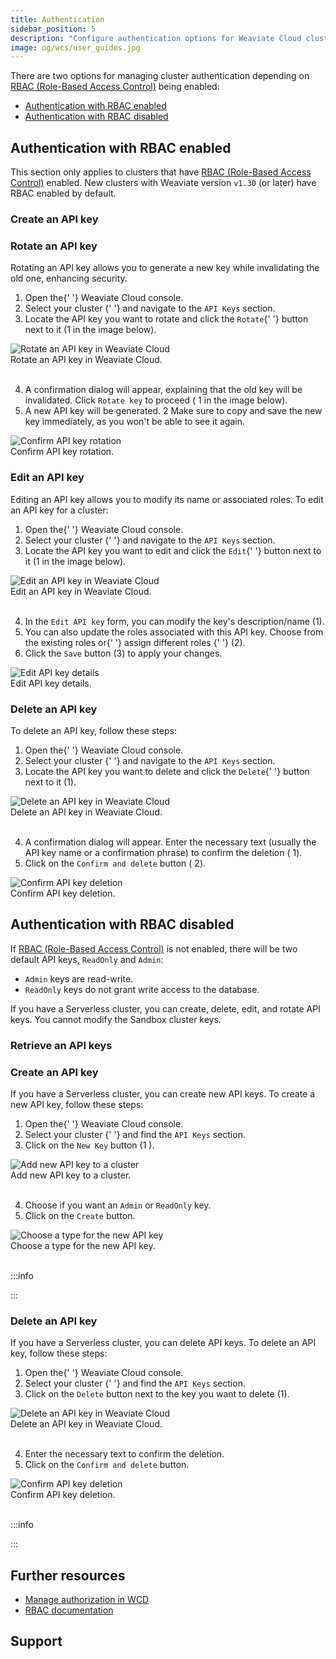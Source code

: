 ```yaml
---
title: Authentication
sidebar_position: 5
description: "Configure authentication options for Weaviate Cloud clusters by adding, updating and deleting API keys."
image: og/wcs/user_guides.jpg
---
```



There are two options for managing cluster authentication depending on [RBAC (Role-Based Access Control)](/weaviate/configuration/rbac/index.mdx) being enabled:
- [Authentication with RBAC enabled](#authentication-with-rbac-enabled)
- [Authentication with RBAC disabled](#authentication-with-rbac-disabled)

## Authentication with RBAC enabled

This section only applies to clusters that have [RBAC (Role-Based Access Control)](/weaviate/configuration/rbac/index.mdx) enabled. New clusters with Weaviate version `v1.30` (or later) have RBAC enabled by default.

### Create an API key


<CreateAPIKeys />

### Rotate an API key

Rotating an API key allows you to generate a new key while invalidating the old one, enhancing security.


<div class="row">
  <div class="col col--4">
    <ol>
      <li>
        Open the{' '}
        <Link to="https://console.weaviate.cloud">Weaviate Cloud console</Link>.
      </li>
      <li>
        <Link to="/cloud/manage-clusters/status#select-your-cluster">
          Select your cluster
        </Link>{' '}
        and navigate to the <code>API Keys</code> section.
      </li>
      <li>
        Locate the API key you want to rotate and click the <code>Rotate</code>{' '}
        button next to it (<span class="callout">1</span> in the image below).
      </li>
    </ol>
  </div>
  <div class="col col--8">
    <div class="card">
      <div class="card__image">
        <img src={RotateAPIKey} alt="Rotate an API key in Weaviate Cloud" />
      </div>
      <div class="card__body">Rotate an API key in Weaviate Cloud.</div>
    </div>
  </div>
</div>
<br />

<div class="row">
  <div class="col col--4">
    <ol start="4">
      <li>
        A confirmation dialog will appear, explaining that the old key will be
        invalidated. Click <code>Rotate key</code> to proceed (
        <span class="callout">1</span> in the image below).
      </li>
      <li>
        A new API key will be generated. <span class="callout">2</span> Make
        sure to copy and save the new key immediately, as you won't be able to
        see it again.
      </li>
    </ol>
  </div>
  <div class="col col--8">
    <div class="card">
      <div class="card__image">
        <img src={RotateAPIKeyConfirm} alt="Confirm API key rotation" />
      </div>
      <div class="card__body">Confirm API key rotation.</div>
    </div>
  </div>
</div>

### Edit an API key

Editing an API key allows you to modify its name or associated roles. To edit an API key for a cluster:


<div class="row">
  <div class="col col--4">
    <ol>
      <li>
        Open the{' '}
        <Link to="https://console.weaviate.cloud">Weaviate Cloud console</Link>.
      </li>
      <li>
        <Link to="/cloud/manage-clusters/status#select-your-cluster">
          Select your cluster
        </Link>{' '}
        and navigate to the <code>API Keys</code> section.
      </li>
      <li>
        Locate the API key you want to edit and click the <code>Edit</code>{' '}
        button next to it (<span class="callout">1</span> in the image below).
      </li>
    </ol>
  </div>
  <div class="col col--8">
    <div class="card">
      <div class="card__image">
        <img src={EditAPIKey} alt="Edit an API key in Weaviate Cloud" />
      </div>
      <div class="card__body">Edit an API key in Weaviate Cloud.</div>
    </div>
  </div>
</div>
<br />

<div class="row">
  <div class="col col--4">
    <ol start="4">
      <li>
        In the <code>Edit API key</code> form, you can modify the key's
        description/name (<span class="callout">1</span>).
      </li>
      <li>
        You can also update the roles associated with this API key. Choose from
        the existing roles or{' '}
        <Link to="/cloud/manage-clusters/authorization">
          assign different roles
        </Link>{' '}
        (<span class="callout">2</span>).
      </li>
      <li>
        Click the <code>Save</code> button (<span class="callout">3</span>) to
        apply your changes.
      </li>
    </ol>
  </div>
  <div class="col col--8">
    <div class="card">
      <div class="card__image">
        <img src={EditAPIKeyForm} alt="Edit API key details" />
      </div>
      <div class="card__body">Edit API key details.</div>
    </div>
  </div>
</div>

### Delete an API key

To delete an API key, follow these steps:


<div class="row">
  <div class="col col--4">
    <ol>
      <li>
        Open the{' '}
        <Link to="https://console.weaviate.cloud">Weaviate Cloud console</Link>.
      </li>
      <li>
        <Link to="/cloud/manage-clusters/status#select-your-cluster">
          Select your cluster
        </Link>{' '}
        and navigate to the <code>API Keys</code> section.
      </li>
      <li>
        Locate the API key you want to delete and click the <code>Delete</code>{' '}
        button next to it (<span class="callout">1</span>).
      </li>
    </ol>
  </div>
  <div class="col col--8">
    <div class="card">
      <div class="card__image">
        <img src={DeleteAPIKeyRBAC} alt="Delete an API key in Weaviate Cloud" />
      </div>
      <div class="card__body">Delete an API key in Weaviate Cloud.</div>
    </div>
  </div>
</div>
<br />


<div class="row">
  <div class="col col--4">
    <ol start="4">
      <li>
        A confirmation dialog will appear. Enter the necessary text (usually the
        API key name or a confirmation phrase) to confirm the deletion (
        <span class="callout">1</span>).
      </li>
      <li>
        Click on the <code>Confirm and delete</code> button (
        <span class="callout">2</span>).
      </li>
    </ol>
  </div>
  <div class="col col--8">
    <div class="card">
      <div class="card__image">
        <img src={DeleteAPIKeyConfirmRBAC} alt="Confirm API key deletion" />
      </div>
      <div class="card__body">Confirm API key deletion.</div>
    </div>
  </div>
</div>

## Authentication with RBAC disabled

If [RBAC (Role-Based Access Control)](/weaviate/configuration/rbac/index.mdx) is not enabled, there will be two default API keys, `ReadOnly` and `Admin`:

- `Admin` keys are read-write.
- `ReadOnly` keys do not grant write access to the database.

If you have a Serverless cluster, you can create, delete, edit, and rotate API keys. You cannot modify the Sandbox cluster keys.

### Retrieve an API keys


<RetrieveAPIKeys />

### Create an API key

If you have a Serverless cluster, you can create new API keys. To create a new API key, follow these steps:


<div class="row">
  <div class="col col--4">
    <ol>
      <li>
        Open the{' '}
        <Link to="https://console.weaviate.cloud">Weaviate Cloud console</Link>.
      </li>
      <li>
        <Link to="/cloud/manage-clusters/status#select-your-cluster">
          Select your cluster
        </Link>{' '}
        and find the <code>API Keys</code> section.
      </li>
      <li>
        Click on the <code>New Key</code> button (<span class="callout">1</span>
        ).
      </li>
    </ol>
  </div>
  <div class="col col--8">
    <div class="card">
      <div class="card__image">
        <img src={NewAPIKey} alt="Add new API key to a cluster" />
      </div>
      <div class="card__body">Add new API key to a cluster.</div>
    </div>
  </div>
</div>
<br />


<div class="row">
  <div class="col col--4">
    <ol start="4">
      <li>
        Choose if you want an <code>Admin</code> or <code>ReadOnly</code> key.
      </li>
      <li>
        Click on the <code>Create</code> button.
      </li>
    </ol>
  </div>
  <div class="col col--8">
    <div class="card">
      <div class="card__image">
        <img src={NewAPIKeyConfirm} alt="Choose a type for the new API key" />
      </div>
      <div class="card__body">Choose a type for the new API key.</div>
    </div>
  </div>
</div>
<br />

:::info

<RestartTheCluster />

:::

### Delete an API key

If you have a Serverless cluster, you can delete API keys. To delete an API key, follow these steps:


<div class="row">
  <div class="col col--4">
    <ol>
      <li>
        Open the{' '}
        <Link to="https://console.weaviate.cloud">Weaviate Cloud console</Link>.
      </li>
      <li>
        <Link to="/cloud/manage-clusters/status#select-your-cluster">
          Select your cluster
        </Link>{' '}
        and find the <code>API Keys</code> section.
      </li>
      <li>
        Click on the <code>Delete</code> button next to the key you want to
        delete (<span class="callout">1</span>).
      </li>
    </ol>
  </div>
  <div class="col col--8">
    <div class="card">
      <div class="card__image">
        <img src={DeleteAPIKey} alt="Delete an API key in Weaviate Cloud" />
      </div>
      <div class="card__body">Delete an API key in Weaviate Cloud.</div>
    </div>
  </div>
</div>
<br />


<div class="row">
  <div class="col col--4">
    <ol start="4">
      <li>Enter the necessary text to confirm the deletion.</li>
      <li>
        Click on the <code>Confirm and delete</code> button.
      </li>
    </ol>
  </div>
  <div class="col col--8">
    <div class="card">
      <div class="card__image">
        <img src={DeleteAPIKeyConfirm} alt="Confirm API key deletion" />
      </div>
      <div class="card__body">Confirm API key deletion.</div>
    </div>
  </div>
</div>
<br />

:::info

<RestartTheCluster />

:::

## Further resources

- [Manage authorization in WCD](./authorization.mdx)
- [RBAC documentation](/weaviate/configuration/rbac/index.mdx)

## Support


<SupportAndTrouble />
